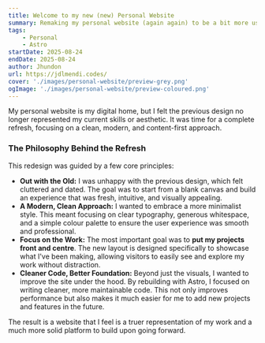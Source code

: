 ```yaml
---
title: Welcome to my new (new) Personal Website
summary: Remaking my personal website (again again) to be a bit more user friendly!
tags:
    - Personal
    - Astro
startDate: 2025-08-24
endDate: 2025-08-24
author: Jhundon
url: https://jdlmendi.codes/
cover: './images/personal-website/preview-grey.png'
ogImage: './images/personal-website/preview-coloured.png'
---
```


My personal website is my digital home, but I felt the previous design no longer represented my current skills or aesthetic. It was time for a complete refresh, focusing on a clean, modern, and content-first approach.

### The Philosophy Behind the Refresh

This redesign was guided by a few core principles:

* **Out with the Old:** I was unhappy with the previous design, which felt cluttered and dated. The goal was to start from a blank canvas and build an experience that was fresh, intuitive, and visually appealing.
* **A Modern, Clean Approach:** I wanted to embrace a more minimalist style. This meant focusing on clear typography, generous whitespace, and a simple colour palette to ensure the user experience was smooth and professional.
* **Focus on the Work:** The most important goal was to **put my projects front and centre**. The new layout is designed specifically to showcase what I've been making, allowing visitors to easily see and explore my work without distraction.
* **Cleaner Code, Better Foundation:** Beyond just the visuals, I wanted to improve the site under the hood. By rebuilding with Astro, I focused on writing cleaner, more maintainable code. This not only improves performance but also makes it much easier for me to add new projects and features in the future.

The result is a website that I feel is a truer representation of my work and a much more solid platform to build upon going forward.